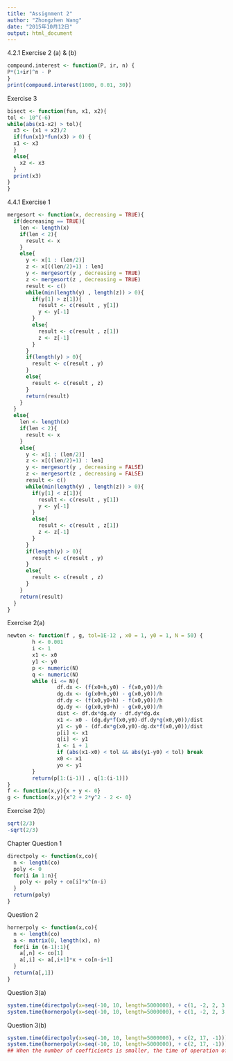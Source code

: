 ```yaml
---
title: "Assignment 2"
author: "Zhongzhen Wang"
date: "2015年10月12日"
output: html_document
---
```



4.2.1 
Exercise 2 (a) & (b)
```r
compound.interest <- function(P, ir, n) {
P*(1+ir)^n - P
}
print(compound.interest(1000, 0.01, 30))
```

Exercise 3
```r
bisect <- function(fun, x1, x2){
tol <- 10^(-6)
while(abs(x1-x2) > tol){
  x3 <- (x1 + x2)/2
  if(fun(x1)*fun(x3) > 0) {
  x1 <- x3
  }
  else{
    x2 <- x3
  }
  print(x3)
}
}
```

4.4.1
Exercise 1
```r
mergesort <- function(x, decreasing = TRUE){
  if(decreasing == TRUE){
    len <- length(x)
    if(len < 2){
      result <- x
    }
    else{
      y <- x[1 : (len/2)]
      z <- x[((len/2)+1) : len]
      y <- mergesort(y , decreasing = TRUE)
      z <- mergesort(z , decreasing = TRUE)
      result <- c()
      while(min(length(y) , length(z)) > 0){
        if(y[1] > z[1]){
          result <- c(result , y[1])
          y <- y[-1]
        }
        else{
          result <- c(result , z[1])
          z <- z[-1]
        }
      }
      if(length(y) > 0){
        result <- c(result , y)
      }
      else{
        result <- c(result , z)
      }
      return(result)
    }
  }
  else{
    len <- length(x)
    if(len < 2){
      result <- x
    }
    else{
      y <- x[1 : (len/2)]
      z <- x[((len/2)+1) : len]
      y <- mergesort(y , decreasing = FALSE)
      z <- mergesort(z , decreasing = FALSE)
      result <- c()
      while(min(length(y) , length(z)) > 0){
        if(y[1] < z[1]){
          result <- c(result , y[1])
          y <- y[-1]
        }
        else{
          result <- c(result , z[1])
          z <- z[-1]
        }
      }
      if(length(y) > 0){
        result <- c(result , y)
      }
      else{
        result <- c(result , z)
      }
    }
    return(result)
  }
}
```

Exercise 2(a)
```r
newton <- function(f , g, tol=1E-12 , x0 = 1, y0 = 1, N = 50) {
        h <- 0.001
        i <- 1 
        x1 <- x0
        y1 <- y0
        p <- numeric(N)
        q <- numeric(N)
        while (i <= N){
                df.dx <- (f(x0+h,y0) - f(x0,y0))/h
                dg.dx <- (g(x0+h,y0) - g(x0,y0))/h
                df.dy <- (f(x0,y0+h) - f(x0,y0))/h
                dg.dy <- (g(x0,y0+h) - g(x0,y0))/h
                dist <- df.dx*dg.dy - df.dy*dg.dx
                x1 <- x0 - (dg.dy*f(x0,y0)-df.dy*g(x0,y0))/dist
                y1 <- y0 - (df.dx*g(x0,y0)-dg.dx*f(x0,y0))/dist
                p[i] <- x1
                q[i] <- y1
                i <- i + 1
                if (abs(x1-x0) < tol && abs(y1-y0) < tol) break
                x0 <- x1
                yo <- y1
        }
        return(p[1:(i-1)] , q[1:(i-1)])
}
f <- function(x,y){x + y <- 0}
g <- function(x,y){x^2 + 2*y^2 - 2 <- 0}
```

Exercise 2(b)
```r
sqrt(2/3)
-sqrt(2/3)
```

Chapter Question 1
```r
directpoly <- function(x,co){
  n <- length(co)
  poly <- 0
  for(i in 1:n){
    poly <- poly + co[i]*x^(n-i)
  }
  return(poly)
}
```

Question 2
```r
hornerpoly <- function(x,co){
  n <- length(co)
  a <- matrix(0, length(x), n)
  for(i in (n-1):1){
    a[,n] <- co[1]
    a[,i] <- a[,i+1]*x + co[n-i+1]
  }
  return(a[,1])
}
```

Question 3(a)
```r
system.time(directpoly(x=seq(-10, 10, length=5000000), + c(1, -2, 2, 3, 4, 6, 7))) 
system.time(hornerpoly(x=seq(-10, 10, length=5000000), + c(1, -2, 2, 3, 4, 6, 7))) 
```

Question 3(b)
```r
system.time(directpoly(x=seq(-10, 10, length=5000000), + c(2, 17, -1))) 
system.time(hornerpoly(x=seq(-10, 10, length=5000000), + c(2, 17, -1))) 
## When the number of coefficients is smaller, the time of operation of both methods are almost the same.
```